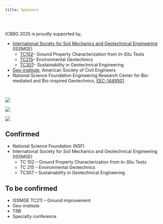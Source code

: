 ```yaml
---
title: Sponsors
---
```


<br/>

ICBBG 2025 is proudly supported by,

* [International Society for Soil Mechanics and Geotechnical Engineering](https://www.issmge.org/) (ISSMGE)
  * [TC102](https://www.issmge.org/committees/technical-committees/fundamentals/in-situ-testing-)-- Ground Property Characterization from *In-Situ* Tests
  * [TC215](https://www.issmge.org/committees/technical-committees/applications/geo-environmental-)-- Environmental Geotechnics
  * [TC307](https://www.issmge.org/committees/technical-committees/impact-on-society/sustainability-)-- Sustainability in Geotechnical Engineering
* [Geo-institute](https://www.geoinstitute.org/), American Society of Civil Engineers 
* National Science Foundation Engineering Research Center for Bio-mediated and Bio-inspired Geotechnics, [EEC-1449501](https://www.nsf.gov/awardsearch/showAward?AWD_ID=1449501)

<br/>

::: {layout="[1, -0.1, 1.3, 2]"}
![](./img/ISSMGE.svg)

![](./img/GEO_right_color.png)

![](img/CBBG-logo.png)
:::


::: {.d-none}

## Confirmed

* National Science Foundation (NSF)
* International Society for Soil Mechanics and Geotechnical Engineering (ISSMGE)
  * TC 102 -- Ground Property Characterization from *In-Situ* Tests
  * TC 215 -- Environmental Geotechnics
  * TC307 -- Sustainability in Geotechnical Engineering

## To be confirmed

* ISSMGE TC211 – Ground improvement 
* Geo-institute
* TRB
* Specialty conference

:::
